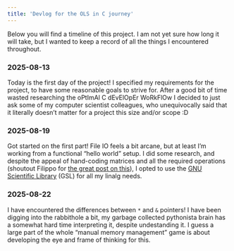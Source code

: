 ```yaml
---
title: 'Devlog for the OLS in C journey'
---
```


Below you will find a timeline of this project. I am not yet sure how long it will take, but I wanted to keep a record of all the things I encountered throughout.

### 2025-08-13

Today is the first day of the project! I specified my requirements for the project, to have some reasonable goals to strive for. After a good bit of time wasted researching the oPtImAl C dEvElOpEr WoRkFlOw I decided to just ask some of my computer scientist colleagues, who unequivocally said that it literally doesn't matter for a project this size and/or scope :D

### 2025-08-19

Got started on the first part! File IO feels a bit arcane, but at least I'm working from a functional "hello world" setup. I did some research, and despite the appeal of hand-coding matrices and all the required operations (shoutout Filippo for [the great post on this](https://filipposcaramuzza.dev/2024/06/11/implementing-a-neural-network-in-pure-c-ep-4/)), I opted to use the [GNU Scientific Library](https://www.gnu.org/software/gsl/) (GSL) for all my linalg needs.

### 2025-08-22

I have encountered the differences between `*` and `&` pointers! I have been digging into the rabbithole a bit, my garbage collected pythonista brain has a somewhat hard time interpreting it, despite undestanding it. I guess a large part of the whole "manual memory management" game is about developing the eye and frame of thinking for this. 
